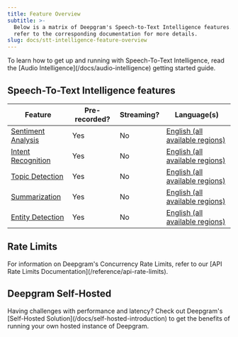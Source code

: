```yaml
---
title: Feature Overview
subtitle: >-
  Below is a matrix of Deepgram's Speech-to-Text Intelligence features. Please
  refer to the corresponding documentation for more details.
slug: docs/stt-intelligence-feature-overview
---
```



<Info>
  To learn how to get up and running with Speech-To-Text Intelligence, read the [Audio Intelligence](/docs/audio-intelligence) getting started guide.
</Info>

## Speech-To-Text Intelligence features

| Feature                                        | Pre-recorded? | Streaming? | Language(s)                                                 |
| ---------------------------------------------- | ------------- | ---------- | ----------------------------------------------------------- |
| [Sentiment Analysis](/docs/sentiment-analysis) | Yes           | No         | [English (all available regions)](/docs/languages-overview) |
| [Intent Recognition](/docs/intent-recognition) | Yes           | No         | [English (all available regions)](/docs/languages-overview) |
| [Topic Detection](/docs/topic-detection)       | Yes           | No         | [English (all available regions)](/docs/languages-overview) |
| [Summarization](/docs/summarization)           | Yes           | No         | [English (all available regions)](/docs/languages-overview) |
| [Entity Detection](/docs/detect-entities)      | Yes           | No         | [English (all available regions)](/docs/languages-overview) |

## Rate Limits

<Info>
  For information on Deepgram's Concurrency Rate Limits, refer to our [API Rate Limits Documentation](/reference/api-rate-limits).
</Info>

## Deepgram Self-Hosted

<Info>
  Having challenges with performance and latency? Check out Deepgram's [Self-Hosted Solution](/docs/self-hosted-introduction) to get the benefits of running your own hosted instance of Deepgram.
</Info>
